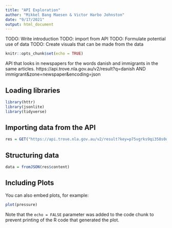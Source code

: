 ```yaml
---
title: "API Exploration"
author: "Mikkel Bang Maesen & Victor Harbo Johnston"
date: "9/17/2021"
output: html_document
---
```

TODO: Write introduction 
TODO: import from API 
TODO: Formulate potential use of data
TODO: Create visuals that can be made from the data
```r
knitr::opts_chunk$set(echo = TRUE)
```
API that looks in  newspapers for the words danish and immigrants in the same articles.
https://api.trove.nla.gov.au/v2/result?q=danish AND immigrant&zone=newspaper&encoding=json

## Loading libraries
```r
library(httr)
library(jsonlite)
library(tidyverse)
```

## Importing data from the API

```r
res = GET("https://api.trove.nla.gov.au/v2/result?key=p75vgrks9qi358s0q=danish+AND+immigrant&zone=newspaper&encoding=json")
```

## Structuring data

```r
data = fromJSON(res$content)
```

## Including Plots

You can also embed plots, for example:

```r
plot(pressure)
```

Note that the `echo = FALSE` parameter was added to the code chunk to prevent printing of the R code that generated the plot.

